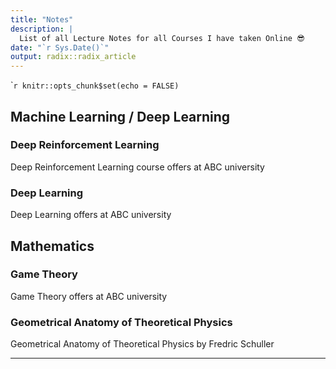 ```yaml
---
title: "Notes"
description: |
  List of all Lecture Notes for all Courses I have taken Online 😎
date: "`r Sys.Date()`"
output: radix::radix_article
---
```


````r
knitr::opts_chunk$set(echo = FALSE)
```

## Machine Learning / Deep Learning 


### Deep Reinforcement Learning 
Deep Reinforcement Learning course offers at ABC university 


### Deep Learning 
Deep Learning offers at ABC university 


## Mathematics 


### Game Theory
Game Theory offers at ABC university 


### Geometrical Anatomy of Theoretical Physics 
Geometrical Anatomy of Theoretical Physics by Fredric Schuller



---
